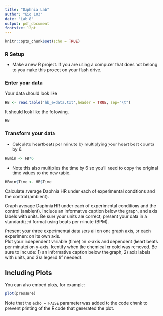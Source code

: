```yaml
---
title: "Daphnia Lab"
author: "Bio 103"
date: "Lab 8"
output: pdf_document
fontsize: 12pt 
---
```


```r
knitr::opts_chunk$set(echo = TRUE)
```

### R Setup

* Make a new R project. If you are using a computer that does not belong to you make this project on your flash drive.

### Enter your data

Your data should look like
```r
HB <- read.table('hb_exdata.txt',header = TRUE, sep="\t")
```

It should look like the following.
```r
HB
```

### Transform your data

* Calculate heartbeats per minute by multiplying your heart beat counts by 6.
```r
HBmin <- HB*6 
```
* Note this also multiplies the time by 6 so you'll need to copy the original time values to the new table.
```r
HBmin$Time <- HB$Time 
```

Calculate average Daphnia HR under each of experimental conditions and the control (ambient).

Graph average Daphnia HR under each of experimental conditions and the control (ambient). Include an informative caption below the graph, and axis labels with units. Be sure your units are correct; present your data in a standardized format using beats per minute (BPM).

Present your three experimental data sets all on one graph axis, or each experiment on its own axis.  
Plot your independent variable (time) on 
x-axis and dependent (heart beats per minute) on y-axis. 
Identify when the chemical or cold was removed. 
Be sure to include:
1) an informative caption below the graph, 2) axis labels with units, and 
3)a legend (if needed).



## Including Plots

You can also embed plots, for example:

```r
plot(pressure)
```

Note that the `echo = FALSE` parameter was added to the code chunk to prevent printing of the R code that generated the plot.
